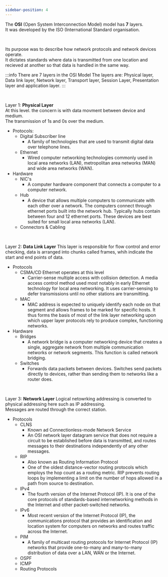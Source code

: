 ```yaml
---
sidebar-position: 4
---
```

The **OSI** (Open System Interconnection Model) model has **7** layers. <br />
It was developed by the ISO (International Standard organisation. 

<br />

Its purpose was to describe how network protocols and network devices operate. <br />
It dictates standards where data is transmitted from one location and recieved at another so that data is handled in the same way. <br />

:::info There are 7 layers in the OSI Model
The layers are: Physical layer, Data link layer, Network layer, Transport layer, Session Layer, Presentation layer and application layer. 
:::

<br />

Layer 1: **Physical Layer** <br />
  At this level. the concern is with data movment between device and medium. <br />
  The transmission of 1s and 0s over the medium. <br />
  
  - Protocols:
    - Digital Subscriber line
      - A family of technologies that are used to transmit digital data over telephone lines.
    - Ethernet
      - Wired computer networking technologies commonly used in local area networks (LAN), metropolitan area networks (MAN) and wide area networks (WAN).
  - Hardware
    - NIC's
      - A computer hardware component that connects a computer to a computer network.
    - Hub
      - A device that allows multiple computers to communicate with each other over a network. The computers connect through ethernet ports built into the network hub. Typically hubs contain between four and 12 ethernet ports. These devices are best suited for small local area networks (LAN).
    - Connectors & Cabling 
   
<br />

Layer 2: **Data Link Layer**
  This layer is responsible for flow control and error checking, data is arranged into chunks called frames, whih indicate the start and end points of data. 
<br />
  - Protocols
    - CSMA/CD Ethernet operates at this level
      - Carrier-sense multiple access with collision detection. A media access control method used most notably in early Ethernet technology for local area networking. It uses carrier-sensing to defer transmissions until no other stations are transmitting.
    - MAC
      - MAC address is expected to uniquely identify each node on that segment and allows frames to be marked for specific hosts. It thus forms the basis of most of the link layer networking upon which upper layer protocols rely to produce complex, functioning networks.
  - Hardware
    - Bridges
      - A network bridge is a computer networking device that creates a single, aggregate network from multiple communication networks or network segments. This function is called network bridging.
    - Switches
      - Forwards data packets between devices. Switches send packets directly to devices, rather than sending them to networks like a router does.

<br />

Layer 3: **Network Layer**
Logical netowrking addressing is converted to physical addressing here such as IP addressing. 
<br />
Messages are routed through the correct station. 
<br />
- Protocols
  - CLNS
    - Known ad Connectionless-mode Network Service
    - An OSI network layer datagram service that does not require a circuit to be established before data is transmitted, and routes messages to their destinations independently of any other messages.
  - RIP
    - Also known as Routing Information Protocol
    - One of the oldest distance-vector routing protocols which employs the hop count as a routing metric. RIP prevents routing loops by implementing a limit on the number of hops allowed in a path from source to destination.
  - IPv4
    - The fourth version of the Internet Protocol (IP). It is one of the core protocols of standards-based internetworking methods in the Internet and other packet-switched networks.
  - IPv6
    - Most recent version of the Internet Protocol (IP), the communications protocol that provides an identification and location system for computers on networks and routes traffic across the Internet.
  - PIM
    - A family of multicast routing protocols for Internet Protocol (IP) networks that provide one-to-many and many-to-many distribution of data over a LAN, WAN or the Internet.
  - OSPF
  - ICMP
  - Routing Protocols
